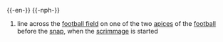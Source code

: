 {{-en-}}
{{-nph-}}
#{{fb}} line across the [[football field]] on one of the two [[apices]] of the [[football]] before the [[snap]], when the [[scrimmage]] is started